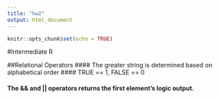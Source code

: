 ```yaml
---
title: "hw2"
output: html_document
---
```


```r
knitr::opts_chunk$set(echo = TRUE)
```
#Intermediate R

##Relational Operators
#### The greater string is determined based on alphabetical order
#### TRUE == 1, FALSE == 0

#### The && and || operators returns the first element's logic output. 
